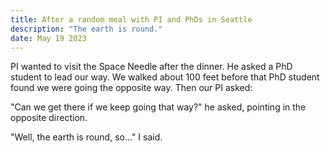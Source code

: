 ```yaml
---
title: After a random meal with PI and PhDs in Seattle
description: "The earth is round."
date: May 19 2023
---
```


PI wanted to visit the Space Needle after the dinner. He asked a PhD student to lead our way. We walked about 100 feet before that PhD student found we were going the opposite way. Then our PI asked: 

"Can we get there if we keep going that way?" he asked, pointing in the opposite direction.

"Well, the earth is round, so..." I said.
